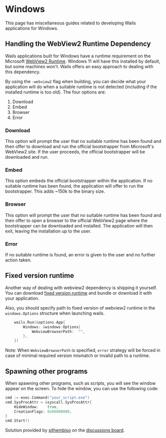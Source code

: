 # Windows

This page has miscellaneous guides related to developing Wails applications for Windows.

## Handling the WebView2 Runtime Dependency

Wails applications built for Windows have a runtime requirement on the Microsoft [WebView2 Runtime](https://developer.microsoft.com/en-us/microsoft-edge/webview2/). Windows 11 will have this installed by default, but some machines won't. Wails offers an easy approach to dealing with this dependency.

By using the `-webview2` flag when building, you can decide what your application will do when a suitable runtime is not detected (including if the installed runtime is too old). The four options are:

1. Download
2. Embed
3. Browser
4. Error

### Download

This option will prompt the user that no suitable runtime has been found and then offer to download and run the official bootstrapper from Microsoft's WebView2 site. If the user proceeds, the official bootstrapper will be downloaded and run.

### Embed

This option embeds the official bootstrapper within the application. If no suitable runtime has been found, the application will offer to run the bootstrapper. This adds ~150k to the binary size.

### Browser

This option will prompt the user that no suitable runtime has been found and then offer to open a browser to the official WebView2 page where the bootstrapper can be downloaded and installed. The application will then exit, leaving the installation up to the user.

### Error

If no suitable runtime is found, an error is given to the user and no further action taken.

## Fixed version runtime

Another way of dealing with webview2 dependency is shipping it yourself. You can download [fixed version runtime](https://developer.microsoft.com/microsoft-edge/webview2/#download-section) and bundle or download it with your application.

Also, you should specify path to fixed version of webview2 runtime in the `windows.Options` structure when launching wails.

```go
    wails.Run(&options.App{
        Windows: &windows.Options{
            WebviewBrowserPath:  "",
        },
    })
```

Note: When `WebviewBrowserPath` is specified, `error` strategy will be forced in case of minimal required version mismatch or invalid path to a runtime.

## Spawning other programs

When spawning other programs, such as scripts, you will see the window appear on the screen. To hide the window, you can use the following code:

```go
cmd := exec.Command("your_script.exe")
cmd.SysProcAttr = &syscall.SysProcAttr{
    HideWindow:    true,
    CreationFlags: 0x08000000,
}
cmd.Start()
```

Solution provided by [sithembiso](https://github.com/sithembiso) on the [discussions board](https://github.com/frankfang/wails/discussions/1734#discussioncomment-3386172).
